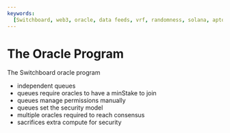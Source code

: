 ```yaml
---
keywords:
  [Switchboard, web3, oracle, data feeds, vrf, randomness, solana, aptos, near]
---
```


# The Oracle Program

The Switchboard oracle program

- independent queues
- queues require oracles to have a minStake to join
- queues manage permissions manually
- queues set the security model
- multiple oracles required to reach consensus
- sacrifices extra compute for security
